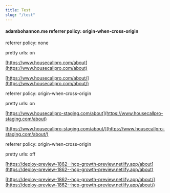 ```yaml
---
title: Test
slug: "/test"
---
```


#### adambohannon.me referrer policy: origin-when-cross-origin

referrer policy: none

pretty urls: on

[https://www.housecallpro.com/about](https://www.housecallpro.com/about)

[https://www.housecallpro.com/about/](https://www.housecallpro.com/about/)

referrer policy: origin-when-cross-origin

pretty urls: on

[https://www.housecallpro-staging.com/about](https://www.housecallpro-staging.com/about)

[https://www.housecallpro-staging.com/about/](https://www.housecallpro-staging.com/about/)

referrer policy: origin-when-cross-origin

pretty urls: off

[https://deploy-preview-1862--hcp-growth-preview.netlify.app/about](https://deploy-preview-1862--hcp-growth-preview.netlify.app/about)

[https://deploy-preview-1862--hcp-growth-preview.netlify.app/about/](https://deploy-preview-1862--hcp-growth-preview.netlify.app/about/)
